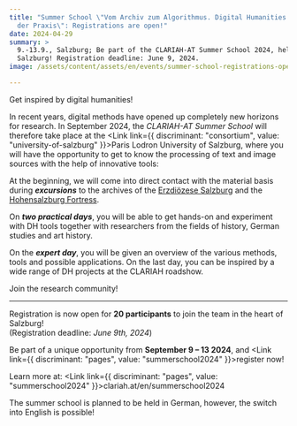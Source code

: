 ```yaml
---
title: "Summer School \"Vom Archiv zum Algorithmus. Digital Humanities in
  der Praxis\": Registrations are open!"
date: 2024-04-29
summary: >
  9.-13.9., Salzburg; Be part of the CLARIAH-AT Summer School 2024, held at PLUS
  Salzburg! Registration deadline: June 9, 2024.
image: /assets/content/assets/en/events/summer-school-registrations-open/image.png

---
```


Get inspired by digital humanities!

In recent years, digital methods have opened up completely new horizons for research. In September 2024, the *CLARIAH-AT Summer School* will therefore take place at the <Link link={{ discriminant: "consortium", value: "university-of-salzburg" }}>Paris Lodron University of Salzburg</Link>, where you will have the opportunity to get to know the processing of text and image sources with the help of innovative tools:

At the beginning, we will come into direct contact with the material basis during ***excursions*** to the archives of the [Erzdiözese Salzburg](https://eds.at/archiv/home) and the [Hohensalzburg Fortress](https://www.salzburg-burgen.at/de/festung-hohensalzburg/).

On ***two practical days***, you will be able to get hands-on and experiment with DH tools together with researchers from the fields of history, German studies and art history.

On the ***expert day***, you will be given an overview of the various methods, tools and possible applications. On the last day, you can be inspired by a wide range of DH projects at the CLARIAH roadshow.

Join the research community!

***

Registration is now open for **20 participants** to join the team in the heart of Salzburg!\
(Registration deadline: *June 9th, 2024*)

Be part of a unique opportunity from **September 9 – 13 2024**, and <Link link={{ discriminant: "pages", value: "summerschool2024" }}>register now</Link>!

Learn more at: <Link link={{ discriminant: "pages", value: "summerschool2024" }}>clariah.at/en/summerschool2024</Link>

The summer school is planned to be held in German, however, the switch into English is possible!
